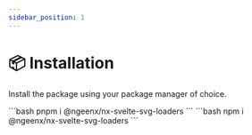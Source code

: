 ```yaml
---
sidebar_position: 1
---
```



# 📦 Installation

Install the package using your package manager of choice.

<Tabs>
  <TabItem value="pnpm" label="PNPM" default>
    ```bash
pnpm i @ngeenx/nx-svelte-svg-loaders
    ```
  </TabItem>
  <TabItem value="npm" label="NPM">
    ```bash
npm i @ngeenx/nx-svelte-svg-loaders
    ```
  </TabItem>
</Tabs>
